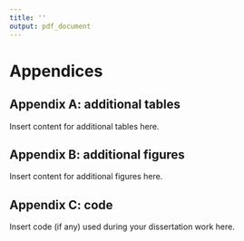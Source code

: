 ---
title: ''
output: pdf_document
---
# Appendices

## Appendix A: additional tables 

Insert content for additional tables here.

\newpage

## Appendix B: additional figures

Insert content for additional figures here. 

\newpage

## Appendix C: code

Insert code (if any) used during your dissertation work here. 